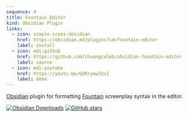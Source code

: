 ```yaml
---
sequence: 4
title: Fountain Editor
kind: Obsidian Plugin
links:
  - icon: simple-icons:obsidian
    href: https://obsidian.md/plugins?id=fountain-editor
    label: install
  - icon: mdi:github
    href: https://github.com/chuangcaleb/obsidian-fountain-editor
    label: source
  - icon: mdi:youtube
    href: https://youtu.be/GORryaw32sI
    label: demo
---
```


[Obsidian](https://obsidian.md) plugin for formatting [Fountain](https://fountain.io) screenplay syntax in the editor.

[![Obsidian Downloads](https://img.shields.io/badge/dynamic/json?logo=obsidian&color=%23483699&style=flat&label=downloads&query=%24%5B%22fountain-editor%22%5D.downloads&url=https%3A%2F%2Fraw.githubusercontent.com%2Fobsidianmd%2Fobsidian-releases%2Fmaster%2Fcommunity-plugin-stats.json)](https://obsidian.md/plugins?id=fountain-editor)
[![GitHub stars](https://img.shields.io/github/stars/chuangcaleb/obsidian-fountain-editor?logo=github&style=flat)](https://github.com/chuangcaleb/obsidian-fountain-editor)